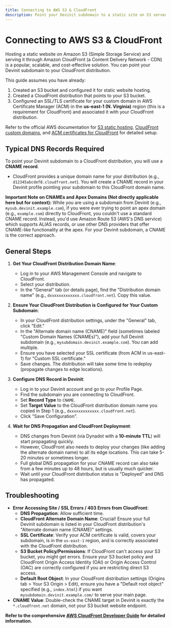 ```yaml
---
title: Connecting to AWS S3 & CloudFront
description: Point your Devinit subdomain to a static site on S3 served via CloudFront.
---
```


# Connecting to AWS S3 & CloudFront

Hosting a static website on Amazon S3 (Simple Storage Service) and serving it through Amazon CloudFront (a Content Delivery Network - CDN) is a popular, scalable, and cost-effective solution. You can point your Devinit subdomain to your CloudFront distribution.

This guide assumes you have already:
1.  Created an S3 bucket and configured it for static website hosting.
2.  Created a CloudFront distribution that points to your S3 bucket.
3.  Configured an SSL/TLS certificate for your custom domain in AWS Certificate Manager (ACM) in the **us-east-1 (N. Virginia)** region (this is a requirement for CloudFront) and associated it with your CloudFront distribution.

Refer to the official AWS documentation for [S3 static hosting](https://docs.aws.amazon.com/AmazonS3/latest/userguide/WebsiteHosting.html), [CloudFront custom domains](https://docs.aws.amazon.com/AmazonCloudFront/latest/DeveloperGuide/CNAMEs.html), and [ACM certificates for CloudFront](https://docs.aws.amazon.com/AmazonCloudFront/latest/DeveloperGuide/cnames-and-https-requirements.html#https-requirements-aws-certificate-manager) for detailed setup.

## Typical DNS Records Required

To point your Devinit subdomain to a CloudFront distribution, you will use a **CNAME record**.

*   CloudFront provides a unique domain name for your distribution (e.g., `d12345abcdef8.cloudfront.net`). You will create a CNAME record in your Devinit profile pointing your subdomain to this CloudFront domain name.

**Important Note on CNAMEs and Apex Domains (Not directly applicable here but for context):** While you are using a subdomain from Devinit (e.g., `mysub.devinit.example.com`), if you were ever trying to point an apex domain (e.g., `example.com`) directly to CloudFront, you couldn't use a standard CNAME record. Instead, you'd use Amazon Route 53 (AWS's DNS service) which supports ALIAS records, or use other DNS providers that offer CNAME-like functionality at the apex. For your Devinit subdomain, a CNAME is the correct approach.

## General Steps

1.  **Get Your CloudFront Distribution Domain Name**:
    *   Log in to your AWS Management Console and navigate to CloudFront.
    *   Select your distribution.
    *   In the "General" tab (or details page), find the "Distribution domain name" (e.g., `dxxxxxxxxxxxxx.cloudfront.net`). Copy this value.

2.  **Ensure Your CloudFront Distribution is Configured for Your Custom Subdomain**:
    *   In your CloudFront distribution settings, under the "General" tab, click "Edit."
    *   In the "Alternate domain name (CNAME)" field (sometimes labeled "Custom Domain Names (CNAMEs)"), add your full Devinit subdomain (e.g., `mysubdomain.devinit.example.com`). You can add multiple.
    *   Ensure you have selected your SSL certificate (from ACM in us-east-1) for "Custom SSL certificate."
    *   Save changes. The distribution will take some time to redeploy (propagate changes to edge locations).

3.  **Configure DNS Record in Devinit**:
    *   Log in to your Devinit account and go to your Profile Page.
    *   Find the subdomain you are connecting to CloudFront.
    *   Set **Record Type** to `CNAME`.
    *   Set **Target Value** to the CloudFront distribution domain name you copied in Step 1 (e.g., `dxxxxxxxxxxxxx.cloudfront.net`).
    *   Click "Save Configuration".

4.  **Wait for DNS Propagation and CloudFront Deployment**:
    *   DNS changes from Devinit (via Dynadot with a **10-minute TTL**) will start propagating quickly.
    *   However, CloudFront also needs to deploy your changes (like adding the alternate domain name) to all its edge locations. This can take 5-20 minutes or sometimes longer.
    *   Full global DNS propagation for your CNAME record can also take from a few minutes up to 48 hours, but is usually much quicker.
    *   Wait until your CloudFront distribution status is "Deployed" and DNS has propagated.

## Troubleshooting

*   **Error Accessing Site / SSL Errors / 403 Errors from CloudFront**:
    *   **DNS Propagation**: Allow sufficient time.
    *   **CloudFront Alternate Domain Name**: Crucial! Ensure your full Devinit subdomain is listed in your CloudFront distribution's "Alternate domain name (CNAME)" settings.
    *   **SSL Certificate**: Verify your ACM certificate is valid, covers your subdomain, is in the `us-east-1` region, and is correctly associated with the CloudFront distribution.
    *   **S3 Bucket Policy/Permissions**: If CloudFront can't access your S3 bucket, you might get errors. Ensure your S3 bucket policy and CloudFront Origin Access Identity (OAI) or Origin Access Control (OAC) are correctly configured if you are restricting direct S3 access.
    *   **Default Root Object**: In your CloudFront distribution settings (Origins tab > Your S3 Origin > Edit), ensure you have a "Default root object" specified (e.g., `index.html`) if you want `mysubdomain.devinit.example.com/` to serve your main page.
*   **CNAME Value**: Double-check the CNAME target in Devinit is exactly the `*.cloudfront.net` domain, not your S3 bucket website endpoint.

**Refer to the comprehensive [AWS CloudFront Developer Guide](https://docs.aws.amazon.com/AmazonCloudFront/latest/DeveloperGuide/Introduction.html) for detailed information.** 